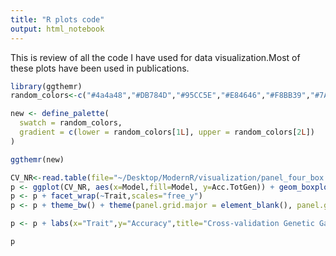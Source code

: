 ```yaml
---
title: "R plots code"
output: html_notebook
---
```


This is review of all the code I have used for data visualization.Most of these plots have been used in publications.

```r
library(ggthemr)
random_colors<-c("#4a4a48","#DB784D","#95CC5E","#E84646","#F8BB39","#7A7267","#E1AA93" ,"#168E7F","#555ba4","#85919e")

new <- define_palette(
  swatch = random_colors,
  gradient = c(lower = random_colors[1L], upper = random_colors[2L])
)

ggthemr(new)

```


```r
CV_NR<-read.table(file="~/Desktop/ModernR/visualization/panel_four_box.txt",header = TRUE,stringsAsFactors = T)
p <- ggplot(CV_NR, aes(x=Model,fill=Model, y=Acc.TotGen)) + geom_boxplot() 
p <- p + facet_wrap(~Trait,scales="free_y")
p <- p + theme_bw() + theme(panel.grid.major = element_blank(), panel.grid.minor = element_blank(), panel.background = element_blank(), panel.border = element_rect(fill=NA, colour = "black"), axis.line = element_line(colour = "black"), axis.title.x = element_text(size=18, face="bold", vjust=-0.25), axis.title.y = element_text(size=18, face="bold", vjust=0.5),axis.text.y = element_text(size=18,face="bold", color="black"), axis.text.x = element_text(size=16,face="bold", color="black",angle=45,vjust=1.0,hjust=1.0), strip.text.x = element_text(size = 16, face="bold"), strip.text.y = element_text(size = 16, face="bold"))

p <- p + labs(x="Trait",y="Accuracy",title="Cross-validation Genetic Gain and Cycle 1")

p

```

